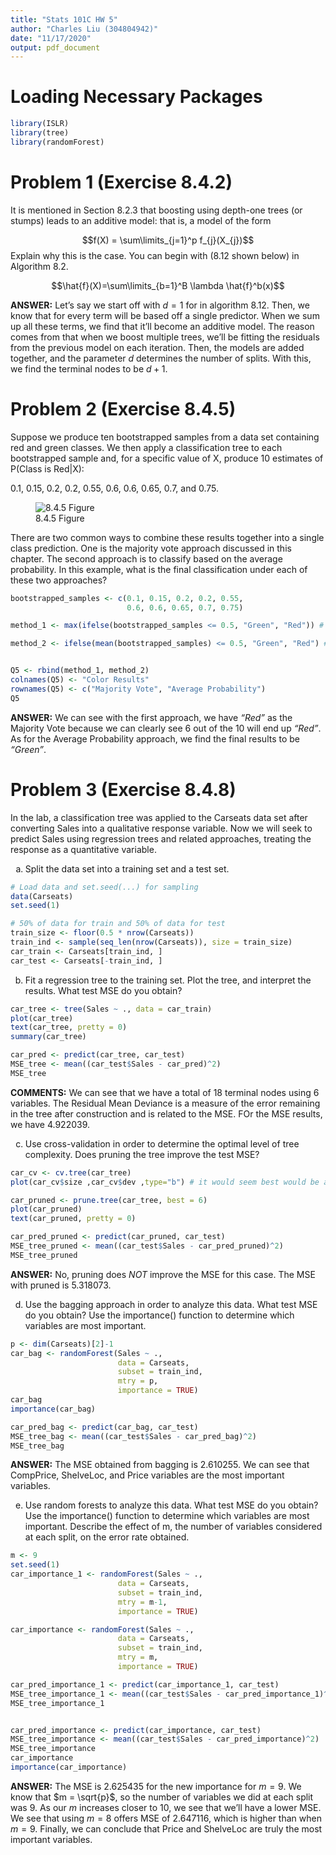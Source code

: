 ---
title: "Stats 101C HW 5"
author: "Charles Liu (304804942)"
date: "11/17/2020"
output: pdf_document
---

# Loading Necessary Packages
```{r, warning=FALSE, message=FALSE}
library(ISLR)
library(tree)
library(randomForest)
```



# Problem 1 (Exercise 8.4.2)
It is mentioned in Section 8.2.3 that boosting using depth-one trees (or stumps) leads to an additive model: that is, a model of the form

$$f(X) =  \sum\limits_{j=1}^p f_{j}(X_{j})$$
Explain why this is the case. You can begin with (8.12 shown below) in Algorithm 8.2.

$$\hat{f}(X)=\sum\limits_{b=1}^B \lambda \hat{f}^b(x)$$

**ANSWER:** Let's say we start off with $d=1$ for in algorithm 8.12. Then, we know that for every term will be based off a single predictor. When we sum up all these terms, we find that it'll become an additive model. The reason comes from that when we boost multiple trees, we'll be fitting the residuals from the previous model on each iteration. Then, the models are added together, and the parameter $d$ determines the number of splits. With this, we find the terminal nodes to be $d+1$. 





# Problem 2 (Exercise 8.4.5)
Suppose we produce ten bootstrapped samples from a data set containing red and green classes. We then apply a classification tree to each bootstrapped sample and, for a specific value of X, produce 10 estimates of P(Class is Red|X):

0.1, 0.15, 0.2, 0.2, 0.55, 0.6, 0.6, 0.65, 0.7, and 0.75.

![8.4.5 Figure](C:/Users/cliuk/Documents/UCLA Works/UCLA Fall 2020/Stats 101C/Homeworks/HW 5/8.4.5 Figure.PNG)

There are two common ways to combine these results together into a single class prediction. One is the majority vote approach discussed in this chapter. The second approach is to classify based on the average probability. In this example, what is the final classification under each of these two approaches?

```{r}
bootstrapped_samples <- c(0.1, 0.15, 0.2, 0.2, 0.55, 
                          0.6, 0.6, 0.65, 0.7, 0.75)

method_1 <- max(ifelse(bootstrapped_samples <= 0.5, "Green", "Red")) # take majority vote

method_2 <- ifelse(mean(bootstrapped_samples) <= 0.5, "Green", "Red") # take mean probability


Q5 <- rbind(method_1, method_2)
colnames(Q5) <- "Color Results"
rownames(Q5) <- c("Majority Vote", "Average Probability")
Q5
```

**ANSWER:** We can see with the first approach, we have *"Red"* as the Majority Vote because we can clearly see 6 out of the 10 will end up *"Red"*. As for the Average Probability approach, we find the final results to be *"Green"*. 





# Problem 3 (Exercise 8.4.8)
In the lab, a classification tree was applied to the Carseats data set after converting Sales into a qualitative response variable. Now we will seek to predict Sales using regression trees and related approaches, treating the response as a quantitative variable.

(a) Split the data set into a training set and a test set.
```{r}
# Load data and set.seed(...) for sampling
data(Carseats)
set.seed(1)

# 50% of data for train and 50% of data for test
train_size <- floor(0.5 * nrow(Carseats))
train_ind <- sample(seq_len(nrow(Carseats)), size = train_size)
car_train <- Carseats[train_ind, ]
car_test <- Carseats[-train_ind, ]
```


(b) Fit a regression tree to the training set. Plot the tree, and interpret the results. What test MSE do you obtain?
```{r}
car_tree <- tree(Sales ~ ., data = car_train)
plot(car_tree)
text(car_tree, pretty = 0)
summary(car_tree)

car_pred <- predict(car_tree, car_test)
MSE_tree <- mean((car_test$Sales - car_pred)^2)
MSE_tree
```

**COMMENTS:** We can see that we have a total of 18 terminal nodes using 6 variables. The Residual Mean Deviance is a measure of the error remaining in the tree after construction and is related to the MSE. FOr the MSE results, we have 4.922039. 


(c) Use cross-validation in order to determine the optimal level of tree complexity. Does pruning the tree improve the test MSE?
```{r}
car_cv <- cv.tree(car_tree)
plot(car_cv$size ,car_cv$dev ,type="b") # it would seem best would be about 6

car_pruned <- prune.tree(car_tree, best = 6)
plot(car_pruned)
text(car_pruned, pretty = 0)

car_pred_pruned <- predict(car_pruned, car_test)
MSE_tree_pruned <- mean((car_test$Sales - car_pred_pruned)^2)
MSE_tree_pruned
```

**ANSWER:** No, pruning does *NOT* improve the MSE for this case. The MSE with pruned is 5.318073.


(d) Use the bagging approach in order to analyze this data. What test MSE do you obtain? Use the importance() function to determine which variables are most important.
```{r}
p <- dim(Carseats)[2]-1
car_bag <- randomForest(Sales ~ ., 
                        data = Carseats,
                        subset = train_ind,
                        mtry = p,
                        importance = TRUE)
car_bag
importance(car_bag)

car_pred_bag <- predict(car_bag, car_test)
MSE_tree_bag <- mean((car_test$Sales - car_pred_bag)^2)
MSE_tree_bag
```

**ANSWER:** The MSE obtained from bagging is 2.610255. We can see that CompPrice, ShelveLoc, and Price variables are the most important variables.


(e) Use random forests to analyze this data. What test MSE do you obtain? Use the importance() function to determine which variables are most important. Describe the effect of m, the number of variables considered at each split, on the error rate obtained.
```{r}
m <- 9
set.seed(1)
car_importance_1 <- randomForest(Sales ~ ., 
                        data = Carseats,
                        subset = train_ind,
                        mtry = m-1,
                        importance = TRUE)

car_importance <- randomForest(Sales ~ ., 
                        data = Carseats,
                        subset = train_ind,
                        mtry = m,
                        importance = TRUE)

car_pred_importance_1 <- predict(car_importance_1, car_test)
MSE_tree_importance_1 <- mean((car_test$Sales - car_pred_importance_1)^2)
MSE_tree_importance_1


car_pred_importance <- predict(car_importance, car_test)
MSE_tree_importance <- mean((car_test$Sales - car_pred_importance)^2)
MSE_tree_importance
car_importance
importance(car_importance)
```

**ANSWER:** The MSE is 2.625435 for the new importance for $m=9$. We know that $m = \sqrt{p}$, so the number of variables we did at each split was 9. As our $m$ increases closer to 10, we see that we'll have a lower MSE. We see that using $m=8$ offers MSE of 2.647116, which is higher than when $m=9$. Finally, we can conclude that Price and ShelveLoc are truly the most important variables.